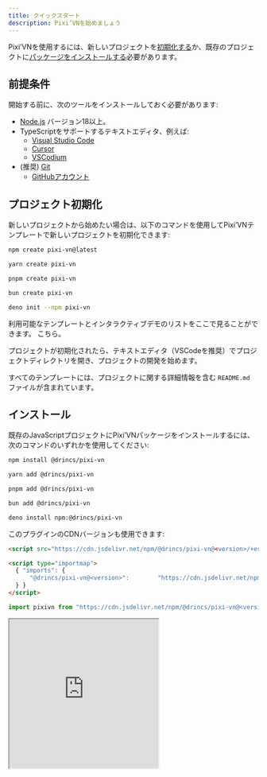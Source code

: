 ```yaml
---
title: クイックスタート
description: Pixi’VNを始めましょう
---
```



Pixi’VNを使用するには、新しいプロジェクトを[初期化する](#project-initialization)か、既存のプロジェクトに[パッケージをインストールする](#installation)必要があります。

## 前提条件

開始する前に、次のツールをインストールしておく必要があります:

- [Node.js](https://nodejs.org/) バージョン18以上。
- TypeScriptをサポートするテキストエディタ、例えば:
  - [Visual Studio Code](https://code.visualstudio.com/)
  - [Cursor](https://www.cursor.com/)
  - [VSCodium](https://vscodium.com/)
- (推奨) [Git](https://git-scm.com/)
  - [GitHubアカウント](https://github.com/)

## プロジェクト初期化

新しいプロジェクトから始めたい場合は、以下のコマンドを使用してPixi’VNテンプレートで新しいプロジェクトを初期化できます:

```sh tab="npm"
npm create pixi-vn@latest
```

```sh tab="yarn"
yarn create pixi-vn
```

```sh tab="pnpm"
pnpm create pixi-vn
```

```sh tab="bun"
bun create pixi-vn
```

```sh tab="deno"
deno init --npm pixi-vn
```

利用可能なテンプレートとインタラクティブデモのリストをここで見ることができます。 <DynamicLink href="/start/templates">こちら</DynamicLink>。

プロジェクトが初期化されたら、テキストエディタ（VSCodeを推奨）でプロジェクトディレクトリを開き、プロジェクトの開発を始めます。

すべてのテンプレートには、プロジェクトに関する詳細情報を含む `README.md` ファイルが含まれています。

## インストール

既存のJavaScriptプロジェクトにPixi’VNパッケージをインストールするには、次のコマンドのいずれかを使用してください:

```sh tab="npm"
npm install @drincs/pixi-vn
```

```sh tab="yarn"
yarn add @drincs/pixi-vn
```

```sh tab="pnpm"
pnpm add @drincs/pixi-vn
```

```sh tab="bun"
bun add @drincs/pixi-vn
```

```sh tab="deno"
deno install npm:@drincs/pixi-vn
```

<Accordions>

<Accordion title="CDN version" id="cdn-installation">

このプラグインのCDNバージョンも使用できます:

```html tab="script tag" title="index.html"
<script src="https://cdn.jsdelivr.net/npm/@drincs/pixi-vn@<version>/+esm"></script>
```

```html tab="map import" title="index.html"
<script type="importmap">
  { "imports": {
      "@drincs/pixi-vn@<version>":        "https://cdn.jsdelivr.net/npm/@drincs/pixi-vn/+esm"
  } }
</script>
```

```js tab="js import" title="index.js"
import pixivn from "https://cdn.jsdelivr.net/npm/@drincs/pixi-vn@<version>/+esm";
```

<iframe src="https://codepen.io/BlackRam-oss/embed/oNrqgNd?default-tab=js%2Cresult"
  height="300"
  style={{
    width: "100%",
  }}
  title="Pixi’VN"
  loading="lazy"
  allowFullScreen={true}
/>

</Accordion>

</Accordions>

今、エンジンを使用する前に、[Pixi’VNを初期化する](#project-initialization)必要があります。 例えば、プロジェクトの設定に応じて、`main.ts`または`index.ts`に以下のコードを追加できます。

### 初期化

Pixi’VNエンジンを使用する前に、ゲームを初期化する必要があります。 これを行うには、`Game.init`メソッドを呼び出します。

This function has the following parameters:

- `element`: キャンバスを追加するHTML要素。
- `options`: PixiJSアプリケーションを初期化する際に使用できるオプションと同等です。 次のオプションは必須です:
  - `width`: キャンバスの幅。
  - `height`: キャンバスの高さ。
- `devtoolsOptions`: PixiJS Devtoolsを初期化する際に使用できるオプションと同等です。

```ts title="src/main.tsx"
import { Game } from "@drincs/pixi-vn";

// Canvas setup with PIXI
const body = document.body
if (!body) {
    throw new Error('body element not found')
}

Game.init(body, {
    height: 1080,
    width: 1920,
    backgroundColor: "#303030",
}).then(() => {
    // ...
});

// read more here: https://pixi-vn.web.app/start/other-narrative-features.html#how-manage-the-end-of-the-game
Game.onEnd(async (props) => {
    Game.clear();
    props.navigate("/");
});

Game.onError((type, error, { notify }) => {
    notify("allert_error_occurred");
});
```

```html title="index.html"
<!doctype html>
<html lang="en">
  <head>
    <meta charset="UTF-8" />
    <meta name="viewport" content="width=device-width, initial-scale=1.0" />
    <title>Game</title>
  </head>
  <body>
    <div id="root"></div>
    <script type="module" src="/src/main.ts"></script>
  </body>
</html>
```
